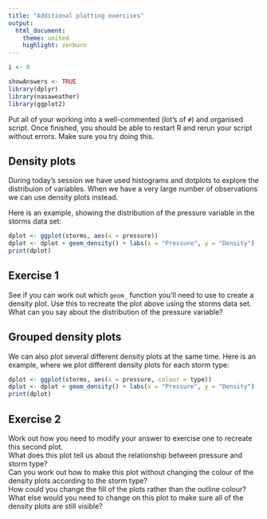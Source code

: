 ```yaml
---
title: "Additional plotting exercises"
output:
  html_document:
    theme: united
    highlight: zenburn
---
```


```r
i <- 0
```

```r
showAnswers <- TRUE
library(dplyr)
library(nasaweather)
library(ggplot2)
```

Put all of your working into a well-commented (lot's of `#`) and organised script. Once finished, you should be able to restart R and rerun your script without errors. Make sure you try doing this. 

## Density plots

During today's session we have used histograms and dotplots to explore the distribuion of variables. When we have a very large number of observations we can use density plots instead.

Here is an example, showing the distribution of the pressure variable in the storms data set:

```r
dplot <- ggplot(storms, aes(x = pressure))
dplot <- dplot + geom_density() + labs(x = "Pressure", y = "Density")  
print(dplot)
```

## Exercise 1

See if you can work out which `geom_` function you'll need to use to create a density plot. Use this to recreate the plot above using the storms data set. What can you say about the distribution of the pressure variable?

## Grouped density plots

We can also plot several different density plots at the same time. Here is an example, where we plot different density plots for each storm type:

```r
dplot <- ggplot(storms, aes(x = pressure, colour = type))
dplot <- dplot + geom_density() + labs(x = "Pressure", y = "Density")  
print(dplot)
```

## Exercise 2

Work out how you need to modify your answer to exercise one to recreate this second plot.   
What does this plot tell us about the relationship between pressure and storm type?  
Can you work out how to make this plot without changing the colour of the density plots according to the storm type?  
How could you change the fill of the plots rather than the outline colour? What else would you need to change on this plot to make sure all of the density plots are still visible?
